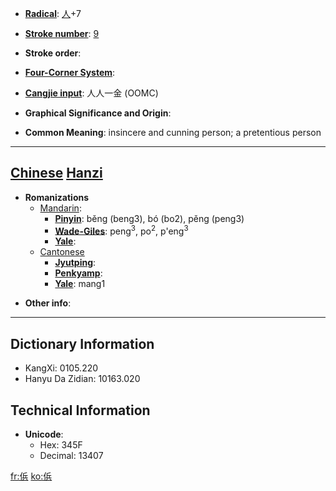 * '''[[Wiktionary:Chinese radical index| Radical]]''': [[Wiktionary:Chinese radical index 人|人]]+7

* '''[[Wiktionary:Chinese total strokes index|Stroke number]]''': [[Wiktionary:Chinese total strokes index 9|9]]

* '''Stroke order''': 

* '''[[Wiktionary:Chinese four corner index|Four-Corner System]]''': 

* '''[[Wiktionary:Chinese Cangjie index|Cangjie input]]''': 人人一金 (OOMC)

* '''Graphical Significance and Origin''': 

* '''Common Meaning''': insincere and cunning person; a pretentious person

----

== [[Chinese]] [[Hanzi]] ==

* '''Romanizations'''
** [[Mandarin]]:
*** '''[[Pinyin]]''': běng (beng3), bó (bo2), pěng (peng3)
*** '''[[Wade-Giles]]''': peng<sup>3</sup>, po<sup>2</sup>, p'eng<sup>3</sup>
*** '''[[Yale]]''': 
**[[Cantonese]]
***'''[[Jyutping]]''':
***'''[[Penkyamp]]''': 
***'''[[Yale]]''': mang1

* '''Other info''': 

----

== Dictionary Information ==

* KangXi: 0105.220
* Hanyu Da Zidian: 10163.020

== Technical Information ==

* '''Unicode''':
** Hex: 345F
** Decimal: 13407

[[fr:㑟]]
[[ko:㑟]]